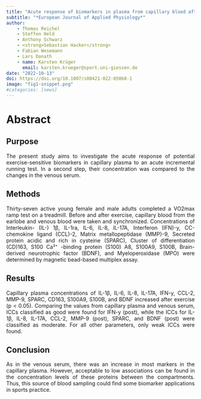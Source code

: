 ```yaml
---
title: "Acute response of biomarkers in plasma from capillary blood after a strenuous endurance exercise bout"
subtitle: "*European Journal of Applied Physiology*"
author: 
    - Thomas Reichel
    - Steffen Held
    - Anthony Schwarz
    - <strong>Sebastian Hacker</strong>
    - Fabian Wesemann
    - Lars Donath
    - name: Karsten Krüger
      email: karsten.krueger@sport.uni-giessen.de
date: "2022-10-13"
doi: https://doi.org/10.1007/s00421-022-05068-1
image: "fig1-snippet.png"
#categories: [news]
---
```


# Abstract

## Purpose
<p style="text-align: justify">
The present study aims to investigate the acute response of potential exercise-sensitive biomarkers in capillary plasma to an acute incremental running test. In a second step, their concentration was compared to the changes in the venous serum. 
</p>

## Methods 
<p style="text-align: justify">
Thirty-seven active young female and male adults completed a VO2max ramp test on a treadmill. Before and after exercise, capillary blood from the earlobe and venous blood were taken and synchronized. Concentrations of Interleukin- (IL-) 1β, IL-1ra, IL-6, IL-8, IL-17A, Interferon (IFN)-y, CC-chemokine ligand (CCL)-2, Matrix metallopeptidase (MMP)-9, Secreted protein acidic and rich in cysteine (SPARC), Cluster of differentiation (CD)163, S100 Ca²⁺ -binding protein (S100) A8, S100A9, S100B, Brain-derived neurotrophic factor (BDNF), and Myeloperoxidase (MPO) were determined by magnetic bead-based multiplex assay. 
</p>

## Results 
<p style="text-align: justify">
Capillary plasma concentrations of IL-1β, IL-6, IL-8, IL-17A, IFN-y, CCL-2, MMP-9, SPARC, CD163, S100A9, S100B, and BDNF increased after exercise (p < 0.05). Comparing the values from capillary plasma and venous serum, ICCs classified as good were found for IFN-y (post), while the ICCs for IL-1β, IL-8, IL-17A, CCL-2, MMP-9 (post), SPARC, and BDNF (post) were classified as moderate. For all other parameters, only weak ICCs were found. 
</p>

## Conclusion 
<p style="text-align: justify">
As in the venous serum, there was an increase in most markers in the capillary plasma. However, acceptable to low associations can be found in the concentration levels of these proteins between the compartments. Thus, this source of blood sampling could find some biomarker applications in sports practice.
</p>